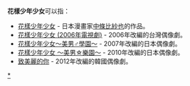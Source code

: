 '''花樣少年少女'''可以指：
* [[花樣少年少女|花樣少年少女]] - 日本漫畫家[[中條比紗也|中條比紗也]]的作品。
* [[花樣少年少女_(2006年電視劇)|花樣少年少女 (2006年電視劇)]] - 2006年改編的台灣偶像劇。
* [[花樣少年少女_(2007年電視劇)|花樣少年少女～美男♂學園～]] - 2007年改編的日本偶像劇。
* [[花樣少年少女_(2011年電視劇)|花樣少年少女 ～美男☆樂園～]] - 2010年改編的日本偶像劇。
* [[花樣少年少女_(2012年電視劇)|致美麗的你]] - 2012年改編的韓國偶像劇。

{{消歧義|H花|Cat=六字作品消歧義}}
[[Category:偷偷愛著你|*]]